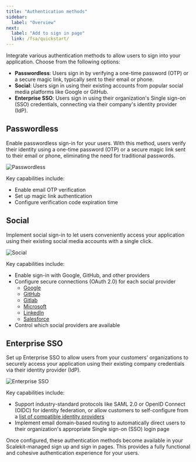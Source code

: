```yaml
---
title: "Authentication methods"
sidebar:
  label: "Overview"
next:
  label: "Add to sign in page"
  link: /fsa/quickstart/
---
```


Integrate various authentication methods to allow users to sign into your application. Choose from the following options:

- **Passwordless**: Users sign in by verifying a one-time password (OTP) or a secure magic link, typically sent to their email or phone.
- **Social**: Users sign in using their existing accounts from popular social media platforms like Google or GitHub.
- **Enterprise SSO**: Users sign in using their organization's Single sign-on (SSO) credentials, connecting via their company's identity provider (IdP).

## Passwordless

Enable passwordless sign-in for your users. With this method, users verify their identity using a one-time password (OTP) or a secure magic link sent to their email or phone, eliminating the need for traditional passwords.

![Passwordless](@/assets/docs/fsa/auth-methods/1.png)

Key capabilities include:
- Enable email OTP verification
- Set up magic link authentication
- Configure verification code expiration time

## Social

Implement social sign-in to let users conveniently access your application using their existing social media accounts with a single click.

![Social](@/assets/docs/fsa/auth-methods/2.png)

Key capabilities include:
- Enable sign-in with Google, GitHub, and other providers
- Configure secure connections (OAuth 2.0) for each social provider
  - [Google](/guides/integrations/social-connections/google/)
  - [GitHub](/guides/integrations/social-connections/github/)
  - [Gitlab](/guides/integrations/social-connections/gitlab/)
  - [Microsoft](/guides/integrations/social-connections/microsoft/)
  - [LinkedIn](/guides/integrations/social-connections/linkedin/)
  - [Salesforce](/guides/integrations/social-connections/salesforce/)
- Control which social providers are available

## Enterprise SSO

Set up Enterprise SSO to allow users from your customers' organizations to securely access your application using their existing company credentials via their identity provider (IdP).

![Enterprise SSO](@/assets/docs/fsa/auth-methods/3.png)

Key capabilities include:
- Support industry-standard protocols like SAML 2.0 or OpenID Connect (OIDC) for identity federation, or allow customers to self-configure from a [list of compatible identity providers](/guides/integrations/sso-integrations/)
- Implement email domain-based routing to automatically direct users to their organization's appropriate Single sign-on (SSO) login page

Once configured, these authentication methods become available in your Scalekit-managed sign up and sign in pages. This provides a fully functional and cohesive authentication experience for your users.